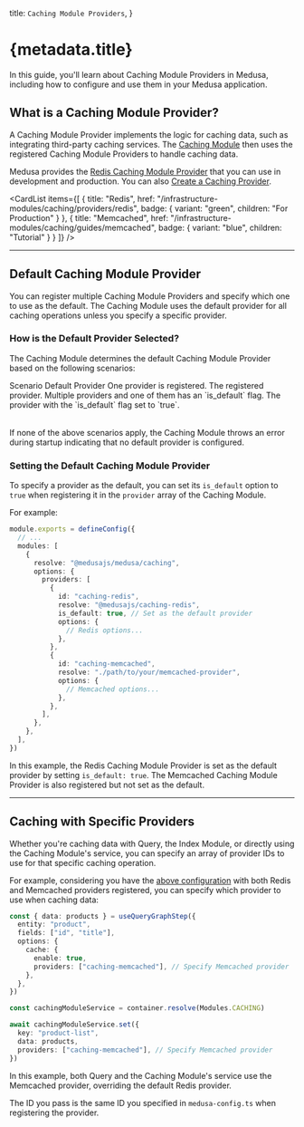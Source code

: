 
  title: `Caching Module Providers`,
}

# {metadata.title}

In this guide, you'll learn about Caching Module Providers in Medusa, including how to configure and use them in your Medusa application.

## What is a Caching Module Provider?

A Caching Module Provider implements the logic for caching data, such as integrating third-party caching services. The [Caching Module](../page.mdx) then uses the registered Caching Module Providers to handle caching data.

Medusa provides the [Redis Caching Module Provider](./redis/page.mdx) that you can use in development and production. You can also [Create a Caching Provider](/references/caching-module-provider).

<CardList
  items={[
    {
      title: "Redis",
      href: "/infrastructure-modules/caching/providers/redis",
      badge: {
        variant: "green",
        children: "For Production"
      }
    },
    {
      title: "Memcached",
      href: "/infrastructure-modules/caching/guides/memcached",
      badge: {
        variant: "blue",
        children: "Tutorial"
      }
    }
  ]}
/>

---

## Default Caching Module Provider

You can register multiple Caching Module Providers and specify which one to use as the default. The Caching Module uses the default provider for all caching operations unless you specify a specific provider.

### How is the Default Provider Selected?

The Caching Module determines the default Caching Module Provider based on the following scenarios:

<Table>
  <Table.Header>
    <Table.Row>
      <Table.HeaderCell>Scenario</Table.HeaderCell>
      <Table.HeaderCell>Default Provider</Table.HeaderCell>
    </Table.Row>
  </Table.Header>
  <Table.Body>
    <Table.Row>
      <Table.Cell>
        One provider is registered.
      </Table.Cell>
      <Table.Cell>
        The registered provider.
      </Table.Cell>
    </Table.Row>
    <Table.Row>
      <Table.Cell>
        Multiple providers and one of them has an `is_default` flag.
      </Table.Cell>
      <Table.Cell>
        The provider with the `is_default` flag set to `true`.
      </Table.Cell>
    </Table.Row>
  </Table.Body>
</Table>

If none of the above scenarios apply, the Caching Module throws an error during startup indicating that no default provider is configured.

### Setting the Default Caching Module Provider

To specify a provider as the default, you can set its `is_default` option to `true` when registering it in the `provider` array of the Caching Module.

For example:

```ts title="medusa-config.ts"
module.exports = defineConfig({
  // ...
  modules: [
    {
      resolve: "@medusajs/medusa/caching",
      options: {
        providers: [
          {
            id: "caching-redis",
            resolve: "@medusajs/caching-redis",
            is_default: true, // Set as the default provider
            options: {
              // Redis options...
            },
          },
          {
            id: "caching-memcached",
            resolve: "./path/to/your/memcached-provider",
            options: {
              // Memcached options...
            },
          },
        ],
      },
    },
  ],
})
```

In this example, the Redis Caching Module Provider is set as the default provider by setting `is_default: true`. The Memcached Caching Module Provider is also registered but not set as the default.

---

## Caching with Specific Providers

Whether you're caching data with Query, the Index Module, or directly using the Caching Module's service, you can specify an array of provider IDs to use for that specific caching operation.

For example, considering you have the [above configuration](../page.mdx#setting-the-default-caching-module-provider) with both Redis and Memcached providers registered, you can specify which provider to use when caching data:

<CodeTabs group="caching-method">
  <CodeTab label="Query / Index Module" value="query-index">

```ts highlights={[["7"]]}
const { data: products } = useQueryGraphStep({
  entity: "product",
  fields: ["id", "title"],
  options: {
    cache: {
      enable: true,
      providers: ["caching-memcached"], // Specify Memcached provider
    },
  },
})
```

  </CodeTab>
  <CodeTab label="Caching Module Service" value="caching-service">

```ts highlights={[["6"]]}
const cachingModuleService = container.resolve(Modules.CACHING)

await cachingModuleService.set({
  key: "product-list",
  data: products,
  providers: ["caching-memcached"], // Specify Memcached provider
})
```

  </CodeTab>
</CodeTabs>

In this example, both Query and the Caching Module's service use the Memcached provider, overriding the default Redis provider.

The ID you pass is the same ID you specified in `medusa-config.ts` when registering the provider.